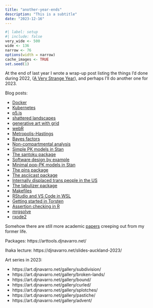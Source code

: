 ```yaml
---
title: "another-year-ends"
description: "This is a subtitle"
date: "2023-12-16"
--- 
```


<!--------------- my typical setup ----------------->

```r
#| label: setup
#| include: false
very_wide <- 500
wide <- 136
narrow <- 76
options(width = narrow)
cache_images <- TRUE
set.seed(1)
```

<!--------------- post begins here ----------------->

At the end of last year I wrote a wrap-up post listing the things I'd done during 2022, ([A Very Strange Year](/posts/2022-12-26_strange-year/)), and perhaps I'll do another one for 2023.

Blog posts:

- [Docker](/posts/2023-01-01_playing-with-docker/)
- [Kubernetes](/posts/2023-01-10_kubernetes/)
- [p5.js](/posts/2023-01-14_p5js/)
- [shattered landscapes](/posts/2023-03-13_shattered-landscapes/)
- [generative art with grid](/posts/2023-03-31_generative-art-with-grid/)
- [webR](/posts/2023-04-09_webr/)
- [Metropolis-Hastings](/posts/2023-04-12_metropolis-hastings/)
- [Bayes factors](/posts/2023-04-12_bayes-factors/)
- [Non-compartmental analysis](/posts/2023-04-26_non-compartmental-analysis/)
- [Simple PK models in Stan](/posts/2023-05-16_stan-ode/)
- [The santoku package](/posts/2023-05-22_santoku/)
- [Software design by example](/posts/2023-05-31_software-design-by-example/)
- [Minimal pop-PK models in Stan](/posts/2023-06-10_pop-pk-models/)
- [The pins package](/posts/2023-06-12_pins-and-needles/)
- [The asciicast package](/posts/2023-06-14_ansi-tricks/)
- [Internally displaced trans people in the US](/posts/2023-06-15_dark-times/)
- [The tabulizer package](/posts/2023-06-16_tabulizer/)
- [Makefiles](/posts/2023-06-30_makefiles/)
- [RStudio and VS Code in WSL](/posts/2023-07-02_the-ides-of-wsl/)
- [Getting started in Torsten](/posts/2023-07-15_torsten/)
- [Assertion checking in R](/posts/2023-08-08_being-assertive/)
- [mrgsolve](/posts/2023-08-14_mrgsolve/)
- [rxode2](/posts/2023-08-28_rxode2/)

Somehow there are still more academic [papers](https://papers.djnavarro.net) creeping out from my former life. 

Packages: https://arttools.djnavarro.net/

Ihaka lecture: https://djnavarro.net/slides-auckland-2023/

Art series in 2023:

- https://art.djnavarro.net/gallery/subdivision/
- https://art.djnavarro.net/gallery/broken-lands/
- https://art.djnavarro.net/gallery/bound/
- https://art.djnavarro.net/gallery/curled/
- https://art.djnavarro.net/gallery/splotches/
- https://art.djnavarro.net/gallery/pastiche/
- https://art.djnavarro.net/gallery/advent/
